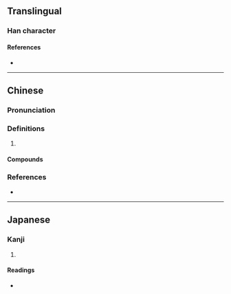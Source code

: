 {{character info/new}}
==Translingual==

===Han character===
{{Han char|rn=72|rad=日|as=07|sn=11|four=60227|canj=ACNH|ids=⿱日弟}}

====References====
* {{Han ref|kx=0495.390|dkj=13944|dj=0862.020|hdz=21514.070|uh=665C|ud=26204|bh=D5AD|bd=54701}}

----

==Chinese==
{{zh-forms}}

===Pronunciation===
{{zh-pron
|m=kūn
|c=gwan1,kwan1
|mc=y
|oc=y
|cat=
}}

===Definitions===
{{zh-hanzi}}

# {{zh-alt-form|昆}}

====Compounds====
{{zh-der|晜孫}}

===References===
* {{R:yue:Hanzi}}

----

==Japanese==

===Kanji===
{{ja-kanji|grade=|rs=日07}}

# {{defn|lang=ja|sort=日07}}

====Readings====
* {{ja-readings|on=[[こん]] (kon), [[あに]] (ani)|kun=}}